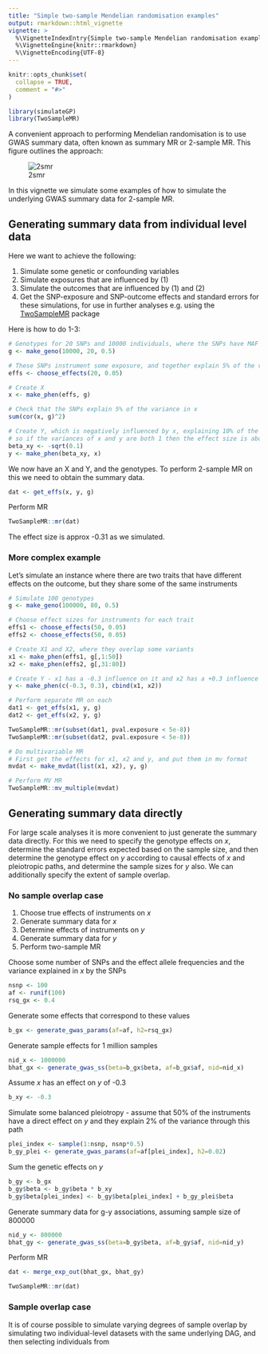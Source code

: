 ```yaml
---
title: "Simple two-sample Mendelian randomisation examples"
output: rmarkdown::html_vignette
vignette: >
  %\VignetteIndexEntry{Simple two-sample Mendelian randomisation examples}
  %\VignetteEngine{knitr::rmarkdown}
  %\VignetteEncoding{UTF-8}
---
```


```r
knitr::opts_chunk$set(
  collapse = TRUE,
  comment = "#>"
)
```

```r
library(simulateGP)
library(TwoSampleMR)
```

A convenient approach to performing Mendelian randomisation is to use GWAS summary data, often known as summary MR or 2-sample MR. This figure outlines the approach:

![2smr](2smr.png)

In this vignette we simulate some examples of how to simulate the underlying GWAS summary data for 2-sample MR.

## Generating summary data from individual level data

Here we want to achieve the following:

1. Simulate some genetic or confounding variables
2. Simulate exposures that are influenced by (1)
3. Simulate the outcomes that are influenced by (1) and (2)
4. Get the SNP-exposure and SNP-outcome effects and standard errors for these simulations, for use in further analyses e.g. using the [TwoSampleMR](https://github.com/MRCIEU/TwoSampleMR) package

Here is how to do 1-3:

```r
# Genotypes for 20 SNPs and 10000 individuals, where the SNPs have MAF = 0.5:
g <- make_geno(10000, 20, 0.5)

# These SNPs instrument some exposure, and together explain 5% of the variance
effs <- choose_effects(20, 0.05)

# Create X
x <- make_phen(effs, g)

# Check that the SNPs explain 5% of the variance in x
sum(cor(x, g)^2)

# Create Y, which is negatively influenced by x, explaining 10% of the variance in Y#
# so if the variances of x and y are both 1 then the effect size is about -0.31
beta_xy <- -sqrt(0.1)
y <- make_phen(beta_xy, x)
```


We now have an X and Y, and the genotypes. To perform 2-sample MR on this we need to obtain the summary data.

```r
dat <- get_effs(x, y, g)
```

Perform MR

```r
TwoSampleMR::mr(dat)
```

The effect size is approx -0.31 as we simulated.

### More complex example

Let's simulate an instance where there are two traits that have different effects on the outcome, but they share some of the same instruments

```r
# Simulate 100 genotypes
g <- make_geno(100000, 80, 0.5)

# Choose effect sizes for instruments for each trait
effs1 <- choose_effects(50, 0.05)
effs2 <- choose_effects(50, 0.05)

# Create X1 and X2, where they overlap some variants
x1 <- make_phen(effs1, g[,1:50])
x2 <- make_phen(effs2, g[,31:80])

# Create Y - x1 has a -0.3 influence on it and x2 has a +0.3 influence on it
y <- make_phen(c(-0.3, 0.3), cbind(x1, x2))

# Perform separate MR on each
dat1 <- get_effs(x1, y, g)
dat2 <- get_effs(x2, y, g)

TwoSampleMR::mr(subset(dat1, pval.exposure < 5e-8))
TwoSampleMR::mr(subset(dat2, pval.exposure < 5e-8))

# Do multivariable MR
# First get the effects for x1, x2 and y, and put them in mv format
mvdat <- make_mvdat(list(x1, x2), y, g)

# Perform MV MR
TwoSampleMR::mv_multiple(mvdat)
```

## Generating summary data directly

For large scale analyses it is more convenient to just generate the summary data directly. For this we need to specify the genotype effects on $x$, determine the standard errors expected based on the sample size, and then determine the genotype effect on $y$ according to causal effects of $x$ and pleiotropic paths, and determine the sample sizes for $y$ also. We can additionally specify the extent of sample overlap.


### No sample overlap case

1. Choose true effects of instruments on $x$
2. Generate summary data for $x$
3. Determine effects of instruments on $y$
4. Generate summary data for $y$
5. Perform two-sample MR

Choose some number of SNPs and the effect allele frequencies and the variance explained in $x$ by the SNPs

```r
nsnp <- 100
af <- runif(100)
rsq_gx <- 0.4
```

Generate some effects that correspond to these values

```r
b_gx <- generate_gwas_params(af=af, h2=rsq_gx)

```

Generate sample effects for 1 million samples

```r
nid_x <- 1000000
bhat_gx <- generate_gwas_ss(beta=b_gx$beta, af=b_gx$af, nid=nid_x)
```

Assume $x$ has an effect on $y$ of -0.3

```r
b_xy <- -0.3
```

Simulate some balanced pleiotropy - assume that 50% of the instruments have a direct effect on $y$ and they explain 2% of the variance through this path

```r
plei_index <- sample(1:nsnp, nsnp*0.5)
b_gy_plei <- generate_gwas_params(af=af[plei_index], h2=0.02)
```

Sum the genetic effects on $y$

```r
b_gy <- b_gx
b_gy$beta <- b_gy$beta * b_xy
b_gy$beta[plei_index] <- b_gy$beta[plei_index] + b_gy_plei$beta
```

Generate summary data for g-y associations, assuming sample size of 800000

```r
nid_y <- 800000
bhat_gy <- generate_gwas_ss(beta=b_gy$beta, af=b_gy$af, nid=nid_y)
```

Perform MR

```r
dat <- merge_exp_out(bhat_gx, bhat_gy)
```

```r
TwoSampleMR::mr(dat)
```

### Sample overlap case

It is of course possible to simulate varying degrees of sample overlap by simulating two individual-level datasets with the same underlying DAG, and then selecting individuals from 
